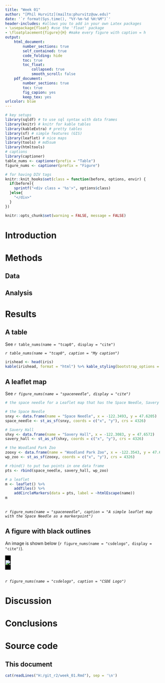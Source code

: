 ```yaml
---
title: "Week 01"
author: "[Phil Hurvitz](mailto:phurvitz@uw.edu)"
date: '`r format(Sys.time(), "%Y-%m-%d %H:%M")`'
header-includes: #allows you to add in your own Latex packages
- \usepackage{float} #use the 'float' package
- \floatplacement{figure}{H} #make every figure with caption = h
output: 
    html_document:
        number_sections: true
        self_contained: true
        code_folding: hide
        toc: true
        toc_float:
            collapsed: true
            smooth_scroll: false
    pdf_document:
        number_sections: true
        toc: true
        fig_capion: yes
        keep_tex: yes
urlcolor: blue        
---
```


<!--these following settings control width and also make a DIV tag for black outlines for figures-->
<style type="text/css">
.main-container {
  max-width: 2400px !important;
  margin-left: auto;
  margin-right: auto;
}
</style>

<style>
.outline {
   background-color: #000000;
   padding:1px;
   display: inline-block;
}
</style>


```r
# key setups
library(sqldf) # to use sql syntax with data frames
library(knitr) # knitr for kable tables
library(kableExtra) # pretty tables
library(sf) # simple features (GIS)
library(leaflet) # nice maps
library(tools) # md5sum
library(htmltools)
# captions
library(captioner)
table_nums <- captioner(prefix = "Table")
figure_nums <- captioner(prefix = "Figure")

# for having DIV tags
knitr::knit_hooks$set(class = function(before, options, envir) {
  if(before){
    sprintf("<div class = '%s'>", options$class)
  }else{
    "</div>"
  }
})

knitr::opts_chunk$set(warning = FALSE, message = FALSE)
```

<!-- for a wide presentation -->
<style type="text/css">
.main-container {
  max-width: 2400px !important;
  margin-left: auto;
  margin-right: auto;
}
</style>

<!-- a DIV for black outline, good for figures-->
<style>
.outline {
   background-color: #000000;
   padding:1px;
   display: inline-block;
}
</style>

# Introduction

<!--This is a newline:

\  

(a backslash with 2 spaces)
-->

# Methods

## Data

## Analysis

# Results

## A table

See `r table_nums(name = "tcap0", display = "cite")`

_`r table_nums(name = "tcap0", caption = "My caption")`_

```r
irishead <- head(iris)
kable(irishead, format = "html") %>% kable_styling(bootstrap_options = c("striped", "hover", "condensed", "responsive"), full_width = F, position = "left")
``` 

## A leaflet map

See _`r figure_nums(name = "spaceneedle", display = "cite")`_ 

```r
# the space needle for a Leaflet map that has the Space Needle, Savery Hall, and the Woodland Park Zoo

# the Space Needle
snxy <- data.frame(name = "Space Needle", x = -122.3493, y = 47.6205)
space_needle <- st_as_sf(snxy, coords = c("x", "y"), crs = 4326)

# Savery Hall
shxy <- data.frame(name = "Savery Hall", x = -122.3083, y = 47.6572)
savery_hall <- st_as_sf(shxy, coords = c("x", "y"), crs = 4326)

# the Woodland Park Zoo
zooxy <- data.frame(name = "Woodland Park Zoo", x = -122.3543, y = 47.6685)
wp_zoo <- st_as_sf(zooxy, coords = c("x", "y"), crs = 4326)

# rbind() to put two points in one data frame
pts <- rbind(space_needle, savery_hall, wp_zoo)

# a leaflet
m <- leaflet() %>% 
    addTiles() %>% 
    addCircleMarkers(data = pts, label = ~htmlEscape(name))
m
```
\    
_`r figure_nums(name = "spaceneedle", caption = "A simple leaflet map with the Space Needle as a markerpoint")`_

## A figure with black outlines
An image is shown below (`r figure_nums(name = "csdelogo", display = "cite")`).

<div class = "outline">
![](https://csde.washington.edu/wp-content/uploads/2016/08/csdelogo-110x110.png)
</div>
\      
_`r figure_nums(name = "csdelogo", caption = "CSDE Logo")`_

# Discussion

# Conclusions

# Source code
## This document
```r
cat(readLines("H:/git_r2/week_01.Rmd"), sep = '\n')
```
